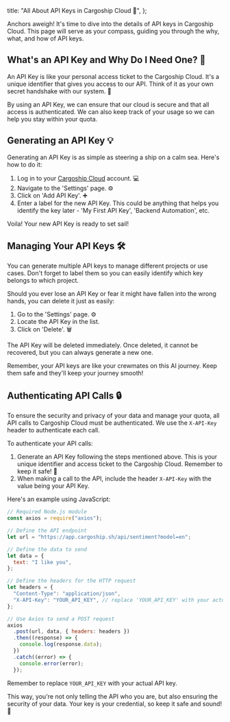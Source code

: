 
  title: "All About API Keys in Cargoship Cloud 🔑",
};

Anchors aweigh! It's time to dive into the details of API keys in Cargoship Cloud. This page will serve as your compass, guiding you through the why, what, and how of API keys.

## What's an API Key and Why Do I Need One? 🤔

An API Key is like your personal access ticket to the Cargoship Cloud. It's a unique identifier that gives you access to our API. Think of it as your own secret handshake with our system. 🤝

By using an API Key, we can ensure that our cloud is secure and that all access is authenticated. We can also keep track of your usage so we can help you stay within your quota.

## Generating an API Key 💡

Generating an API Key is as simple as steering a ship on a calm sea. Here's how to do it:

1. Log in to your [Cargoship Cloud](https://app.cargoship.sh) account. 💻
2. Navigate to the 'Settings' page. ⚙️
3. Click on 'Add API Key'. ➕
4. Enter a label for the new API Key. This could be anything that helps you identify the key later - 'My First API Key', 'Backend Automation', etc.

Voila! Your new API Key is ready to set sail!

## Managing Your API Keys 🛠️

You can generate multiple API keys to manage different projects or use cases. Don't forget to label them so you can easily identify which key belongs to which project.

Should you ever lose an API Key or fear it might have fallen into the wrong hands, you can delete it just as easily:

1. Go to the 'Settings' page. ⚙️
2. Locate the API Key in the list.
3. Click on 'Delete'. 🗑️

The API Key will be deleted immediately. Once deleted, it cannot be recovered, but you can always generate a new one.

Remember, your API keys are like your crewmates on this AI journey. Keep them safe and they'll keep your journey smooth!

## Authenticating API Calls 🔒

To ensure the security and privacy of your data and manage your quota, all API calls to Cargoship Cloud must be authenticated. We use the `X-API-Key` header to authenticate each call.

To authenticate your API calls:

1. Generate an API Key following the steps mentioned above. This is your unique identifier and access ticket to the Cargoship Cloud. Remember to keep it safe! 🔐
2. When making a call to the API, include the header `X-API-Key` with the value being your API Key.

Here's an example using JavaScript:

```javascript
// Required Node.js module
const axios = require("axios");

// Define the API endpoint
let url = "https://app.cargoship.sh/api/sentiment?model=en";

// Define the data to send
let data = {
  text: "I like you",
};

// Define the headers for the HTTP request
let headers = {
  "Content-Type": "application/json",
  "X-API-Key": "YOUR_API_KEY", // replace 'YOUR_API_KEY' with your actual API Key
};

// Use Axios to send a POST request
axios
  .post(url, data, { headers: headers })
  .then((response) => {
    console.log(response.data);
  })
  .catch((error) => {
    console.error(error);
  });
```

Remember to replace `YOUR_API_KEY` with your actual API key.

This way, you're not only telling the API who you are, but also ensuring the security of your data. Your key is your credential, so keep it safe and sound! 🔑

